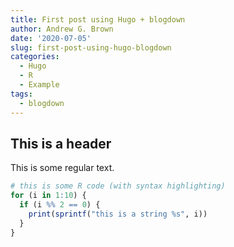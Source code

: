 ```yaml
---
title: First post using Hugo + blogdown
author: Andrew G. Brown
date: '2020-07-05'
slug: first-post-using-hugo-blogdown
categories:
  - Hugo
  - R
  - Example
tags:
  - blogdown
---
```


## This is a header

This is some regular text.

```r
# this is some R code (with syntax highlighting)
for (i in 1:10) {
  if (i %% 2 == 0) {
    print(sprintf("this is a string %s", i))
  }
}
```
